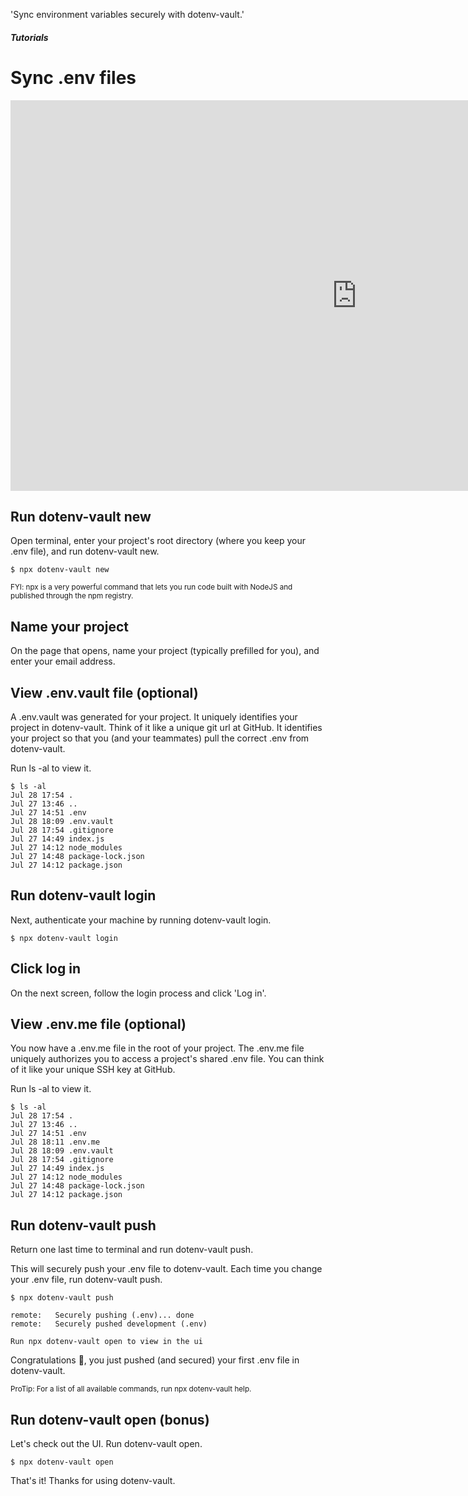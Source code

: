 
  'Sync environment variables securely with dotenv-vault.'

##### Tutorials
# Sync .env files

<iframe className="aspect-video border-2 border-zinc-500 rounded-lg" width="1108" height="625" src="https://www.youtube.com/embed/z-lBjxfhWeY" title="1 Minute Overview" frameborder="0" allow="accelerometer; autoplay; clipboard-write; encrypted-media; gyroscope; picture-in-picture" allowfullscreen></iframe>

## Run dotenv-vault new

Open terminal, enter your project's root directory (where you keep your .env file), and run dotenv-vault new.

```
$ npx dotenv-vault new
```

<small>FYI: npx is a very powerful command that lets you run code built with NodeJS and published through the npm registry.</small>

## Name your project

On the page that opens, name your project (typically prefilled for you), and enter your email address.

<ScreenshotBrowser url='/assets/img/cloudinary/Screen_Shot_2022-07-28_at_5.55.15_PM_jnnhto.png' />

## View .env.vault file (optional)

A .env.vault was generated for your project. It uniquely identifies your project in dotenv-vault. Think of it like a unique git url at GitHub. It identifies your project so that you (and your teammates) pull the correct .env from dotenv-vault.

Run ls -al to view it.


```
$ ls -al
Jul 28 17:54 .
Jul 27 13:46 ..
Jul 27 14:51 .env
Jul 28 18:09 .env.vault
Jul 28 17:54 .gitignore
Jul 27 14:49 index.js
Jul 27 14:12 node_modules
Jul 27 14:48 package-lock.json
Jul 27 14:12 package.json
```

<ScreenshotBrowser url='/assets/img/cloudinary/Screen_Shot_2022-07-28_at_6.46.24_PM_s5qd3s.png' />

## Run dotenv-vault login

Next, authenticate your machine by running dotenv-vault login.

```
$ npx dotenv-vault login
```

## Click log in

On the next screen, follow the login process and click 'Log in'.

<ScreenshotBrowser url='/assets/img/cloudinary/dotenv-vault-login-2_vdb9sq.png' />

## View .env.me file (optional)

You now have a .env.me file in the root of your project. The .env.me file uniquely authorizes you to access a project's shared .env file. You can think of it like your unique SSH key at GitHub.

Run ls -al to view it.

```
$ ls -al
Jul 28 17:54 .
Jul 27 13:46 ..
Jul 27 14:51 .env
Jul 28 18:11 .env.me
Jul 28 18:09 .env.vault
Jul 28 17:54 .gitignore
Jul 27 14:49 index.js
Jul 27 14:12 node_modules
Jul 27 14:48 package-lock.json
Jul 27 14:12 package.json
```

<ScreenshotBrowser url='/assets/img/cloudinary/dotenv-me_bsffi2.png' />

## Run dotenv-vault push

Return one last time to terminal and run dotenv-vault push.

This will securely push your .env file to dotenv-vault. Each time you change your .env file, run dotenv-vault push.

```
$ npx dotenv-vault push

remote:   Securely pushing (.env)... done
remote:   Securely pushed development (.env)

Run npx dotenv-vault open to view in the ui
```

Congratulations 🎉, you just pushed (and secured) your first .env file in dotenv-vault.

<small>ProTip: For a list of all available commands, run npx dotenv-vault help.</small>

## Run dotenv-vault open (bonus)

Let's check out the UI. Run dotenv-vault open.

```
$ npx dotenv-vault open
```

<ScreenshotBrowser url='/assets/img/cloudinary/dotenv-vault-ui_ep5nrs.png' />

That's it! Thanks for using dotenv-vault.
